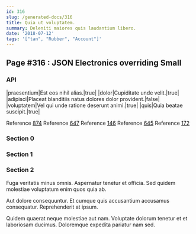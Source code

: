```yaml
---
id: 316
slug: /generated-docs/316
title: Quia ut voluptatem.
summary: Deleniti maiores quis laudantium libero.
date: '2018-07-12'
tags: '["tan", "Rubber", "Account"]'
---
```


## Page #316 : JSON Electronics overriding Small
### API

|praesentium|Est eos nihil alias.|true|
|dolor|Cupiditate unde velit.|true|
|adipisci|Placeat blanditiis natus dolores dolor provident.|false|
|voluptatem|Vel qui unde ratione deserunt animi.|true|
|quis|Quia beatae suscipit.|true|

Reference [874](/874)
Reference [647](/647)
Reference [146](/146)
Reference [645](/645)
Reference [172](/172)


### Section 0

### Section 1

### Section 2
Fuga veritatis minus omnis. Aspernatur tenetur et officia. Sed quidem molestiae voluptatum enim quos quia ab.
 Aut dolore consequuntur. Et cumque quis accusantium accusamus consequatur. Reprehenderit at ipsum.
 Quidem quaerat neque molestiae aut nam. Voluptate dolorum tenetur et et laboriosam ducimus. Doloremque expedita pariatur nam sed.

